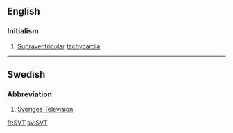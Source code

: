{{also|svt}}
==English==
{{wikipedia|Supraventricular tachycardia}}

===Initialism===
{{rfc-header|Initialism}}
{{head|en|initialism}}

# [[supraventricular|Supraventricular]] [[tachycardia]].

----

==Swedish==

===Abbreviation===
{{rfc-header|Abbreviation}}
{{head|sv|abbreviation}}

# [[w:Sveriges Television|Sveriges Television]]

[[fr:SVT]]
[[sv:SVT]]